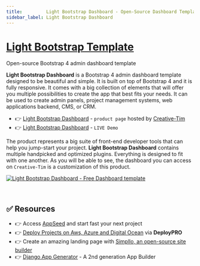 ```yaml
---
title:         Light Bootstrap Dashboard - Open-Source Dashboard Template for Bootstrap 4
sidebar_label: Light Bootstrap Dashboard
---
```


# [Light Bootstrap Template](https://www.creative-tim.com/product/light-bootstrap-dashboard?AFFILIATE=128200)

<SubHeading>Open-source Bootstrap 4 admin dashboard template</SubHeading>

**Light Bootstrap Dashboard** is a Bootstrap 4 admin dashboard template designed to be beautiful and simple. 
It is built on top of Bootstrap 4 and it is fully responsive. 
It comes with a big collection of elements that will offer you multiple possibilities to create the app that best fits your needs. 
It can be used to create admin panels, project management systems, web applications backend, CMS, or CRM.

- 👉 [Light Bootstrap Dashboard](https://www.creative-tim.com/product/light-bootstrap-dashboard?AFFILIATE=128200) - `product page` hosted by [Creative-Tim](../partners/creative-tim.mdx)
- 👉 [Light Bootstrap Dashboard](https://demos.creative-tim.com/light-bootstrap-dashboard/examples/dashboard.html?AFFILIATE=128200) - `LIVE Demo`

The product represents a big suite of front-end developer tools that can help you jump-start your project.
**Light Bootstrap Dashboard** contains multiple handpicked and optimized plugins. Everything is designed to fit with one another. 
As you will be able to see, the dashboard you can access on `Creative-Tim` is a customization of this product.

[![Light Bootstrap Dashboard - Free Dashboard template](https://user-images.githubusercontent.com/51070104/224487781-4936daf7-60c5-4e11-aa3d-7a1543211568.png)](https://www.creative-tim.com/product/light-bootstrap-dashboard?AFFILIATE=128200)

<br />

## ✅ Resources 

- 👉 Access [AppSeed](https://appseed.us/) and start fast your next project
- 👉 [Deploy Projects on Aws, Azure and Digital Ocean](https://www.docs.deploypro.dev/) via **DeployPRO**
- 👉 Create an amazing landing page with [Simpllo, an open-source site builder](https://www.simpllo.com/)
- 👉 [Django App Generator](https://app-generator.dev/django/) - A 2nd generation App Builder
